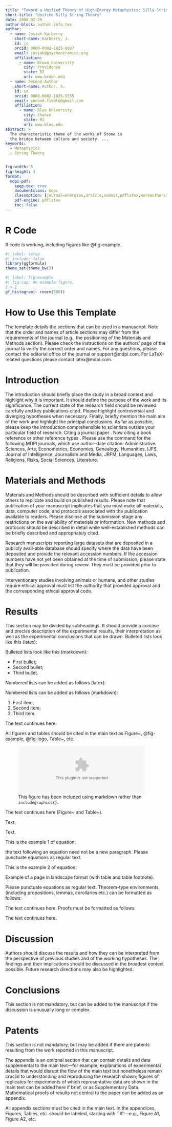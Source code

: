 ```yaml
---
title: "Toward a Unified Theory of High-Energy Metaphysics: Silly String Theory"
short-title: "Unified Silly String Theory"
date: 2008-02-29
author-block: author-info.tex
author:
  - name: Josiah Karberry
    short-name: Karberry, J.
    id: jc
    orcid: 0000-0002-1825-0097
    email: josiah@psychoceramics.org
    affiliation: 
      - name: Brown University
        city: Providence
        state: RI
        url: www.brown.edu
  - name: Second Author 
    short-name: Author, S.
    id: sa
    orcid: 0000-0002-1825-5555
    email: second.fiddle@gmail.com
    affiliation: 
      - name: Blue University
        city: Chance
        state: RI
        url: www.blue.edu
abstract: > 
  The characteristic theme of the works of Stone is 
  the bridge between culture and society. ...
keywords:
  - Metaphysics
  - String Theory


fig-width: 5
fig-height: 3
format: 
  mdpi-pdf:
    keep-tex: true
    documentclass: mdpi
    classoption: [journal=energies,article,submit,pdflatex,moreauthors]
    pdf-engine: pdflatex
    toc: false
---
```


# R Code

R code is working, including figures like @fig-example.

```r
#| label: setup
#| include: false
library(ggformula)
theme_set(theme_bw())
```

```r
#| label: fig-example
#| fig-cap: An example figure.
2 + 2
gf_histogram(~ rnorm(500))
```

# How to Use this Template

The template details the sections that can be used in a manuscript. Note that the order and names of article sections may differ from the requirements of the journal (e.g., the positioning of the Materials and Methods section). Please check the instructions on the authors' page of the journal to verify the correct order and names. For any questions, please contact the editorial office of the journal or support@mdpi.com. For LaTeX-related questions please contact latex@mdpi.com.\endnote{This is an endnote.} 

<!-- To use endnotes, please un-comment \printendnotes below (before References). Only journal Laws uses \footnote. -->

<!-- The order of the section titles is different for some journals. Please refer to the "Instructions for Authors” on the journal homepage. -->


# Introduction

The introduction should briefly place the study in a broad context and highlight why it is important. It should define the purpose of the work and its significance. The current state of the research field should be reviewed carefully and key publications cited. Please highlight controversial and diverging hypotheses when necessary. Finally, briefly mention the main aim of the work and highlight the principal conclusions. As far as possible, please keep the introduction comprehensible to scientists outside your particular field of research. Citing a journal paper \cite{ref-journal}. Now citing a book reference \cite{ref-book1,ref-book2} or other reference types \cite{ref-unpublish,ref-communication,ref-proceeding}. Please use the command \citep{ref-thesis,ref-url} for the following MDPI journals, which use author--date citation: Administrative Sciences, Arts, Econometrics, Economies, Genealogy, Humanities, IJFS, Journal of Intelligence, Journalism and Media, JRFM, Languages, Laws, Religions, Risks, Social Sciences, Literature.

# Materials and Methods

Materials and Methods should be described with sufficient details to allow others to replicate and build on published results. Please note that publication of your manuscript implicates that you must make all materials, data, computer code, and protocols associated with the publication available to readers. Please disclose at the submission stage any restrictions on the availability of materials or information. New methods and protocols should be described in detail while well-established methods can be briefly described and appropriately cited.

Research manuscripts reporting large datasets that are deposited in a publicly avail-able database should specify where the data have been deposited and provide the relevant accession numbers. If the accession numbers have not yet been obtained at the time of submission, please state that they will be provided during review. They must be provided prior to publication.

Interventionary studies involving animals or humans, and other studies require ethical approval must list the authority that provided approval and the corresponding ethical approval code.
\begin{quote}
This is an example of a quote.
\end{quote}


# Results

This section may be divided by subheadings. It should provide a concise and precise description of the experimental results, their interpretation as well as the experimental conclusions that can be drawn.
\subsection{Subsection}
\subsubsection{Subsubsection}

Bulleted lists look like this (latex):
\begin{itemize}
\item	First bullet;
\item	Second bullet;
\item	Third bullet.
\end{itemize}

Bulleted lists look like this (markdown):

* First bullet;
* Second bullet;
* Third bullet.


Numbered lists can be added as follows (latex):
\begin{enumerate}
\item	First item; 
\item	Second item;
\item	Third item.
\end{enumerate}

Numbered lists can be added as follows (markdown):

1. First item;
1. Second item;
1. Third item.

The text continues here. 

\subsection{Figures, Tables and Schemes}

All figures and tables should be cited in the main text as 
Figure~\ref{fig1}, @fig-example, @fig-logo, Table~\ref{tab1}, etc.

![This figure has been included using markdown rather than `includegraphics{}`. ](logo-mdpi.eps){width=10.5cm #fig-logo}

\begin{figure}[H]
\includegraphics[width=10.5 cm]{logo-mdpi}
\caption{This is a figure. Schemes follow the same formatting. If there are multiple panels, they should be listed as: (\textbf{a}) Description of what is contained in the first panel. (\textbf{b}) Description of what is contained in the second panel. Figures should be placed in the main text near to the first time they are cited. A caption on a single line should be centered.\label{fig1}}
\end{figure}   
\unskip

\begin{table}[H] 
\caption{This is a table caption. Tables should be placed in the main text near to the first time they are~cited.\label{tab1}}
\newcolumntype{C}{>{\centering\arraybackslash}X}
\begin{tabularx}{\textwidth}{CCC}
\toprule
\textbf{Title 1}	& \textbf{Title 2}	& \textbf{Title 3}\\
\midrule
Entry 1		& Data			& Data\\
Entry 2		& Data			& Data \textsuperscript{1}\\
\bottomrule
\end{tabularx}
\noindent{\footnotesize{\textsuperscript{1} Tables may have a footer.}}
\end{table}

The text continues here (Figure~\ref{fig2} and Table~\ref{tab2}).

<!-- % Example of a figure that spans the whole page width. The same concept works for tables, too. -->

\begin{figure}[H]
\begin{adjustwidth}{-\extralength}{0cm}
\centering
\includegraphics[width=15.5cm]{logo-mdpi}
\end{adjustwidth}
\caption{This is a wide figure.\label{fig2}}
\end{figure}  

\begin{table}[H]
\caption{This is a wide table.\label{tab2}}
	\begin{adjustwidth}{-\extralength}{0cm}
		\newcolumntype{C}{>{\centering\arraybackslash}X}
		\begin{tabularx}{\fulllength}{CCCC}
			\toprule
			\textbf{Title 1}	& \textbf{Title 2}	& \textbf{Title 3}     & \textbf{Title 4}\\
			\midrule
\multirow[m]{3}{*}{Entry 1 *}	& Data			& Data			& Data\\
			  	                   & Data			& Data			& Data\\
			             	      & Data			& Data			& Data\\
                   \midrule
\multirow[m]{3}{*}{Entry 2}    & Data			& Data			& Data\\
			  	                  & Data			& Data			& Data\\
			             	     & Data			& Data			& Data\\
                   \midrule
\multirow[m]{3}{*}{Entry 3}    & Data			& Data			& Data\\
			  	                 & Data			& Data			& Data\\
			             	    & Data			& Data			& Data\\
                  \midrule
\multirow[m]{3}{*}{Entry 4}   & Data			& Data			& Data\\
			  	                 & Data			& Data			& Data\\
			             	    & Data			& Data			& Data\\
			\bottomrule
		\end{tabularx}
	\end{adjustwidth}
	\noindent{\footnotesize{* Tables may have a footer.}}
\end{table}

\begin{listing}[H]
\caption{Title of the listing}
\rule{\columnwidth}{1pt}
\raggedright Text of the listing. In font size footnotesize, small, or normalsize. Preferred format: left aligned and single spaced. Preferred border format: top border line and bottom border line.
\rule{\columnwidth}{1pt}
\end{listing}

Text.

Text.

\subsection{Formatting of Mathematical Components}

This is the example 1 of equation:
\begin{linenomath}
\begin{equation}
a = 1,
\end{equation}
\end{linenomath}
the text following an equation need not be a new paragraph. Please punctuate equations as regular text.
<!-- %% If the documentclass option "submit" is chosen, please insert a blank line before and after any math environment (equation and eqnarray environments). This ensures correct linenumbering. The blank line should be removed when the documentclass option is changed to "accept" because the text following an equation should not be a new paragraph. -->

This is the example 2 of equation:
\begin{adjustwidth}{-\extralength}{0cm}
\begin{equation}
a = b + c + d + e + f + g + h + i + j + k + l + m + n + o + p + q + r + s + t + u + v + w + x + y + z
\end{equation}
\end{adjustwidth}

Example of a page in landscape format (with table and table footnote).

<!-- %% Table in wide page -->

\startlandscape
\begin{table}[H] 
\caption{This is a very wide table.\label{tab3}}
	\begin{tabularx}{\textwidth}{CCCC}
		\toprule
		\textbf{Title 1}	& \textbf{Title 2}	& \textbf{Title 3}	& \textbf{Title 4}\\
		\midrule
		Entry 1		& Data			& Data			& This cell has some longer content that runs over two lines.\\
		Entry 2		& Data			& Data			& Data\textsuperscript{1}\\
		\bottomrule
	\end{tabularx}
	\begin{adjustwidth}{+\extralength}{0cm}
		\noindent\footnotesize{\textsuperscript{1} This is a table footnote.}
	\end{adjustwidth}
\end{table}
\finishlandscape


Please punctuate equations as regular text. Theorem-type environments (including propositions, lemmas, corollaries etc.) can be formatted as follows:

\begin{Theorem}
Example text of a theorem.
\end{Theorem}

The text continues here. Proofs must be formatted as follows:

\begin{proof}[Proof of Theorem 1]
Text of the proof. Note that the phrase ``of Theorem 1'' is optional if it is clear which theorem is being referred to.
\end{proof}
The text continues here.

# Discussion

Authors should discuss the results and how they can be interpreted from the perspective of previous studies and of the working hypotheses. The findings and their implications should be discussed in the broadest context possible. Future research directions may also be highlighted.

# Conclusions

This section is not mandatory, but can be added to the manuscript if the discussion is unusually long or complex.

# Patents

This section is not mandatory, but may be added if there are patents resulting from the work reported in this manuscript.

\vspace{6pt} 

\supplementary{The following supporting information can be downloaded at:  \linksupplementary{s1}, Figure S1: title; Table S1: title; Video S1: title.}


\authorcontributions{For research articles with several authors, a short paragraph specifying their individual contributions must be provided. The following statements should be used ``Conceptualization, X.X. and Y.Y.; methodology, X.X.; software, X.X.; validation, X.X., Y.Y. and Z.Z.; formal analysis, X.X.; investigation, X.X.; resources, X.X.; data curation, X.X.; writing---original draft preparation, X.X.; writing---review and editing, X.X.; visualization, X.X.; supervision, X.X.; project administration, X.X.; funding acquisition, Y.Y. All authors have read and agreed to the published version of the manuscript.'', please turn to the  \href{http://img.mdpi.org/data/contributor-role-instruction.pdf}{CRediT taxonomy} for the term explanation. Authorship must be limited to those who have contributed substantially to the work~reported.}

\funding{Please add: ``This research received no external funding'' or ``This research was funded by NAME OF FUNDER grant number XXX.'' and  and ``The APC was funded by XXX''. Check carefully that the details given are accurate and use the standard spelling of funding agency names at \url{https://search.crossref.org/funding}, any errors may affect your future funding.}

\institutionalreview{In this section, you should add the Institutional Review Board Statement and approval number, if relevant to your study. You might choose to exclude this statement if the study did not require ethical approval. Please note that the Editorial Office might ask you for further information. Please add “The study was conducted in accordance with the Declaration of Helsinki, and approved by the Institutional Review Board (or Ethics Committee) of NAME OF INSTITUTE (protocol code XXX and date of approval).” for studies involving humans. OR “The animal study protocol was approved by the Institutional Review Board (or Ethics Committee) of NAME OF INSTITUTE (protocol code XXX and date of approval).” for studies involving animals. OR “Ethical review and approval were waived for this study due to REASON (please provide a detailed justification).” OR “Not applicable” for studies not involving humans or animals.}

\informedconsent{Any research article describing a study involving humans should contain this statement. Please add ``Informed consent was obtained from all subjects involved in the study.'' OR ``Patient consent was waived due to REASON (please provide a detailed justification).'' OR ``Not applicable'' for studies not involving humans. You might also choose to exclude this statement if the study did not involve humans.

Written informed consent for publication must be obtained from participating patients who can be identified (including by the patients themselves). Please state ``Written informed consent has been obtained from the patient(s) to publish this paper'' if applicable.}

\dataavailability{We encourage all authors of articles published in MDPI journals to share their research data. In this section, please provide details regarding where data supporting reported results can be found, including links to publicly archived datasets analyzed or generated during the study. Where no new data were created, or where data is unavailable due to privacy or ethical restrictions, a statement is still required. Suggested Data Availability Statements are available in section ``MDPI Research Data Policies'' at \url{https://www.mdpi.com/ethics}.} 


\conflictsofinterest{Declare conflicts of interest or state ``The authors declare no conflicts of interest.'' Authors must identify and declare any personal circumstances or interest that may be perceived as inappropriately influencing the representation or interpretation of reported research results. Any role of the funders in the design of the study; in the collection, analyses or interpretation of data; in the writing of the manuscript; or in the decision to publish the results must be declared in this section. If there is no role, please state ``The funders had no role in the design of the study; in the collection, analyses, or interpretation of data; in the writing of the manuscript; or in the decision to publish the results''.} 

<!-- Optional -->

\abbreviations{Abbreviations}{
The following abbreviations are used in this manuscript:\\

\noindent 
\begin{tabular}{@{}ll}
MDPI & Multidisciplinary Digital Publishing Institute\\
DOAJ & Directory of open access journals\\
TLA & Three letter acronym\\
LD & Linear dichroism
\end{tabular}
}

\appendixtitles{no} 
\appendixstart
\appendix
\section[\appendixname~\thesection]{}
\subsection[\appendixname~\thesubsection]{}
The appendix is an optional section that can contain details and data supplemental to the main text---for example, explanations of experimental details that would disrupt the flow of the main text but nonetheless remain crucial to understanding and reproducing the research shown; figures of replicates for experiments of which representative data are shown in the main text can be added here if brief, or as Supplementary Data. Mathematical proofs of results not central to the paper can be added as an appendix.

\begin{table}[H] 
\caption{This is a table caption.\label{tab5}}
\newcolumntype{C}{>{\centering\arraybackslash}X}
\begin{tabularx}{\textwidth}{CCC}
\toprule
\textbf{Title 1}	& \textbf{Title 2}	& \textbf{Title 3}\\
\midrule
Entry 1		& Data			& Data\\
Entry 2		& Data			& Data\\
\bottomrule
\end{tabularx}
\end{table}

\section[\appendixname~\thesection]{}
All appendix sections must be cited in the main text. In the appendices, Figures, Tables, etc. should be labeled, starting with ``A''---e.g., Figure A1, Figure A2, etc.

\begin{adjustwidth}{-\extralength}{0cm}


\printendnotes[custom] 

\reftitle{References}

<!-- % Please provide either the correct journal abbreviation (e.g. according to the “List of Title Word Abbreviations” http://www.issn.org/services/online-services/access-to-the-ltwa/) or the full name of the journal. -->
<!-- % Citations and References in Supplementary files are permitted provided that they also appear in the reference list here.  -->

\PublishersNote{}
\end{adjustwidth}